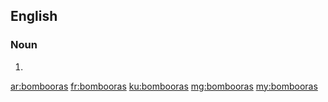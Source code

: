 ==English==

===Noun===
{{head|en|plural}}

# {{plural of|bomboora|lang=en}}

[[ar:bombooras]]
[[fr:bombooras]]
[[ku:bombooras]]
[[mg:bombooras]]
[[my:bombooras]]